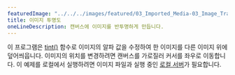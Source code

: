 ---
featuredImage: "../../../images/featured/03_Imported_Media-03_Image_Transparency-thumbnail.png"
title: 이미지 투명도
oneLineDescription: 캔버스에 이미지를 반투명하게 만듭니다.
---

이 프로그램은 <a href="/reference/#/p5/tint/" target="_blank">tint()</a> 함수로 이미지의 알파 값을 수정하여 한 이미지를 다른 이미지 위에 덮어씌웁니다. 이미지의 위치를 변경하려면 캔버스를 가로질러 커서를 좌우로 이동합니다. 이 예제를 로컬에서 실행하려면 이미지 파일과 실행 중인 <a href="https://github.com/processing/p5.js/wiki/Local-server">로컬 서버</a>가 필요합니다.
